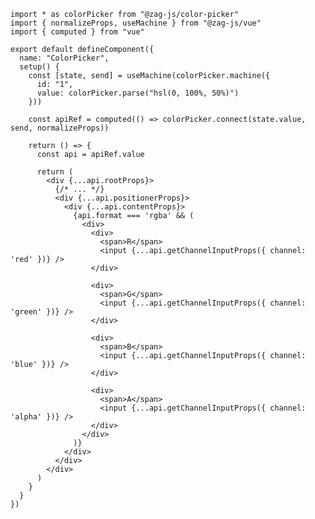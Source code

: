 ```tsx
import * as colorPicker from "@zag-js/color-picker"
import { normalizeProps, useMachine } from "@zag-js/vue"
import { computed } from "vue"

export default defineComponent({
  name: "ColorPicker",
  setup() {
    const [state, send] = useMachine(colorPicker.machine({
      id: "1",
      value: colorPicker.parse("hsl(0, 100%, 50%)")
    }))

    const apiRef = computed(() => colorPicker.connect(state.value, send, normalizeProps))

    return () => {
      const api = apiRef.value

      return (
        <div {...api.rootProps}>
          {/* ... */}
          <div {...api.positionerProps}>
            <div {...api.contentProps}>
              {api.format === 'rgba' && (
                <div>
                  <div>
                    <span>R</span>
                    <input {...api.getChannelInputProps({ channel: 'red' })} />
                  </div>

                  <div>
                    <span>G</span>
                    <input {...api.getChannelInputProps({ channel: 'green' })} />
                  </div>

                  <div>
                    <span>B</span>
                    <input {...api.getChannelInputProps({ channel: 'blue' })} />
                  </div>

                  <div>
                    <span>A</span>
                    <input {...api.getChannelInputProps({ channel: 'alpha' })} />
                  </div>
                </div>
              )}
            </div>
          </div>
        </div>
      )
    }
  }
})
```

